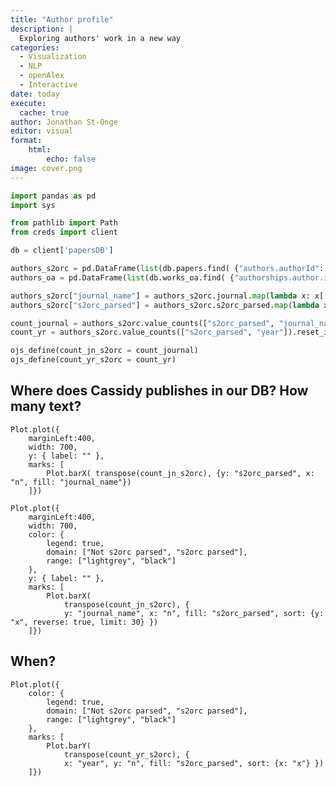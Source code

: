 ```yaml
---
title: "Author profile"
description: |
  Exploring authors' work in a new way
categories:
  - Visualization
  - NLP
  - openAlex
  - Interactive
date: today
execute:
  cache: true
author: Jonathan St-Onge
editor: visual
format: 
    html:
        echo: false
image: cover.png
---
```


```python
import pandas as pd
import sys

from pathlib import Path
from creds import client

db = client['papersDB']

authors_s2orc = pd.DataFrame(list(db.papers.find( {"authors.authorId": "34836211"})) )
authors_oa = pd.DataFrame(list(db.works_oa.find( {"authorships.author.id": "https://openalex.org/A2123775253"})) )

authors_s2orc["journal_name"] = authors_s2orc.journal.map(lambda x: x['name'] if x else None)
authors_s2orc["s2orc_parsed"] = authors_s2orc.s2orc_parsed.map(lambda x: "Not s2orc parsed" if pd.isna(x) else "s2orc parsed")

count_journal = authors_s2orc.value_counts(["s2orc_parsed", "journal_name"]).reset_index(name="n")
count_yr = authors_s2orc.value_counts(["s2orc_parsed", "year"]).reset_index(name="n")

ojs_define(count_jn_s2orc = count_journal)
ojs_define(count_yr_s2orc = count_yr)
```

## Where does Cassidy publishes in our DB? How many text?

```ojs
Plot.plot({ 
    marginLeft:400, 
    width: 700,
    y: { label: "" },
    marks: [
        Plot.barX( transpose(count_jn_s2orc), {y: "s2orc_parsed", x: "n", fill: "journal_name"}) 
    ]})
```

```ojs
Plot.plot({ 
    marginLeft:400, 
    width: 700,
    color: { 
        legend: true, 
        domain: ["Not s2orc parsed", "s2orc parsed"], 
        range: ["lightgrey", "black"] 
    },
    y: { label: "" },
    marks: [
        Plot.barX(
            transpose(count_jn_s2orc), {
            y: "journal_name", x: "n", fill: "s2orc_parsed", sort: {y: "x", reverse: true, limit: 30} })
    ]})
```

## When?

```ojs
Plot.plot({  
    color: { 
        legend: true, 
        domain: ["Not s2orc parsed", "s2orc parsed"], 
        range: ["lightgrey", "black"] 
    },
    marks: [
        Plot.barY(
            transpose(count_yr_s2orc), {
            x: "year", y: "n", fill: "s2orc_parsed", sort: {x: "x"} })
    ]})
```